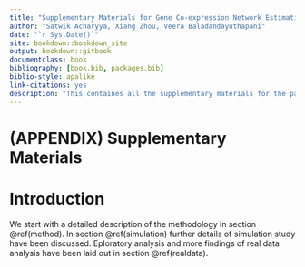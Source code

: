 ```yaml
--- 
title: "Supplementary Materials for Gene Co-expression Network Estimation in Spatial Transcriptomics"
author: "Satwik Acharyya, Xiang Zhou, Veera Baladandayuthapani"
date: "`r Sys.Date()`"
site: bookdown::bookdown_site
output: bookdown::gitbook
documentclass: book
bibliography: [book.bib, packages.bib]
biblio-style: apalike
link-citations: yes
description: "This containes all the supplementary materials for the paper named SpaceX: Gene Co-expression Network Estimation in Spatial Transcriptomics."
---
```


# (APPENDIX) Supplementary Materials {-}
# Introduction {-}
We start with a detailed description of the methodology in section \@ref(method). In section \@ref(simulation) further details of simulation study have been discussed. Eploratory analysis and more findings of real data analysis have been laid out in section \@ref(realdata).


